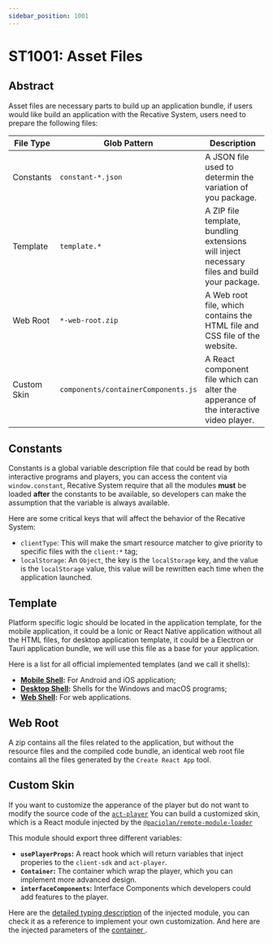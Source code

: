 ```yaml
---
sidebar_position: 1001
---
```


# ST1001: Asset Files

## Abstract

Asset files are necessary parts to build up an application bundle, if users
would like build an application with the Recative System, users need to prepare
the following files:

| File Type   | Glob Pattern                        | Description                                                                                  |
| ----------- | ----------------------------------- | -------------------------------------------------------------------------------------------- |
| Constants   | `constant-*.json`                   | A JSON file used to determin the variation of you package.                                   |
| Template    | `template.*`                        | A ZIP file template, bundling extensions will inject necessary files and build your package. |
| Web Root    | `*-web-root.zip`                    | A Web root file, which contains the HTML file and CSS file of the website.                   |
| Custom Skin | `components/containerComponents.js` | A React component file which can alter the apperance of the interactive video player.        |

## Constants

Constants is a global variable description file that could be read by both
interactive programs and players, you can access the content via
`window.constant`, Recative System require that all the modules **must** be
loaded **after** the constants to be available, so developers can make the
assumption that the variable is always available.

Here are some critical keys that will affect the behavior of the Recative
System:

- `clientType`: This will make the smart resource matcher to give priority to
  specific files with the `client:*` tag;
- `localStorage`: An `Object`, the key is the `localStorage` key, and the value
  is the `localStorage` value, this value will be rewritten each time when the
  application launched.

## Template

Platform specific logic should be located in the application template, for the
mobile application, it could be a Ionic or React Native application without all
the HTML files, for desktop application template, it could be a Electron or
Tauri application bundle, we will use this file as a base for your application.

Here is a list for all official implemented templates (and we call it shells):

- **[Mobile Shell](https://github.com/recative/recative-system/tree/master/packages/mobile-shell):** For Android and iOS application;
- **[Desktop Shell](https://github.com/recative/recative-system/tree/master/packages/desktop-shell):** Shells for the Windows and macOS programs;
- **[Web Shell](https://github.com/recative/recative-system/tree/master/packages/web-shell):** For web applications.

## Web Root

A zip contains all the files related to the application, but without the
resource files and the compiled code bundle, an identical web root file contains
all the files generated by the `Create React App` tool.

## Custom Skin

If you want to customize the apperance of the player but do not want to modify
the source code of the [`act-player`](https://github.com/recative/recative-system/tree/master/packages/act-player)
You can build a customized skin, which is a React module injected by the [`@paciolan/remote-module-loader`](https://www.npmjs.com/package/@paciolan/remote-module-loader)

This module should export three different variables:

- **`usePlayerProps`:** A react hook which will return variables that inject
  properies to the `client-sdk` and `act-player`.
- **`Container`:** The container which wrap the player, which you can implement
  more advanced design.
- **`interfaceComponents`:** Interface Components which developers could add
  features to the player.

Here are the [detailed typing description](https://github.com/recative/recative-system/blob/94572bda8a1e6bb8f71cb51b7456587186ca99d4/packages/client-sdk/src/components/Content.tsx#L89-L96)
of the injected module, you can check it as a reference to implement your own
customization. And here are the injected parameters of the [container
](https://github.com/recative/recative-system/blob/94572bda8a1e6bb8f71cb51b7456587186ca99d4/packages/client-sdk/src/components/Content.tsx#L289-L317).
